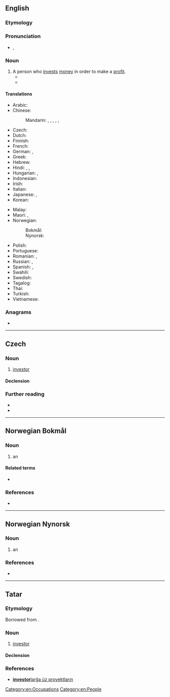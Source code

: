 {{also|Investor}}
==English==

===Etymology===
{{suffix|en|invest|or}}

===Pronunciation===
* {{rhymes|ɛstə(r)|lang=en}}, {{rhymes|ɛstɔː(ɹ)|lang=en}}

===Noun===
{{en-noun}}

# A person who [[invest]]s [[money]] in order to make a [[profit]].
#* {{quote-book|lang=en|year=1899|author={{w|Stephen Crane}}
|title=[[s:Twelve O'Clock|Twelve O'Clock]]|chapter=1
|passage=[…] (it was the town's humour to be always gassing of phantom '''investors''' who were likely to come any moment and pay a thousand prices for everything) &mdash; “[…]&nbsp;Them rich fellers, they don't make no bad breaks with their money.&nbsp;[&hellip;]”}}
#* {{quote-journal|lang=en|date=2013-06-21|author=[http://guardian.co.uk/profile/chico-harlan/ Chico Harlan]
|volume=189|issue=2|page=30|magazine={{w|The Guardian Weekly}}
|title=[http://www.guardian.co.uk/world/2013/jun/18/japan-solar-energy-fukushima-nuclear-renewable-abe Japan pockets the subsidy &hellip;]
|passage=Across Japan, technology companies and private '''investors''' are racing to install devices that until recently they had little interest in: solar panels. Massive solar parks are popping up as part of a rapid build-up that one developer likened to an "explosion."}}

====Translations====
{{trans-top|person who invests money in order to make a profit}}
* Arabic: {{t|ar|مُسْتَثْمِر|m}}
* Chinese:
*: Mandarin: {{t+|cmn|投資者|sc=Hani}}, {{t+|cmn|投资者|tr=tóuzīzhě|sc=Hani}}, {{t+|cmn|投資家|sc=Hani}}, {{t+|cmn|投资家|tr=tóuzījiā|sc=Hani}}, {{t+|cmn|投資人|sc=Hani}}, {{t+|cmn|投资人|tr=tóuzīrén|sc=Hani}}
* Czech: {{t+|cs|investor|m}}
* Dutch: {{t+|nl|investeerder|m}}
* Finnish: {{t+|fi|sijoittaja}}
* French: {{t+|fr|investisseur}}
* German: {{t+|de|Investor|m}}, {{t+|de|Anleger|m}}
* Greek: {{t+|el|επενδυτής|m}}
* Hebrew: {{t|he|משקיע|m|tr=mashkia}}
* Hindi: {{t|hi|विनिधानकर्ता|m}}, {{t|hi|निवेशक|m}}, {{t|hi|निवेशकर्ता|m}}
* Hungarian: {{t+|hu|befektető}}, {{t+|hu|beruházó}}
* Indonesian: {{t+|id|investor}}
* Irish: {{t|ga|fuilleamhóir|m}}
* Italian: {{t+|it|investitore|m}}
* Japanese: {{t|ja|投資家|tr=とうしか, tōshika}}, {{t|ja|出資者|tr=しゅっししゃ, shusshisha}}
* Korean: {{t+|ko|투자자}}
{{trans-mid}}
* Malay: {{t|ms|pelabur}}
* Maori: {{t|mi|kaiwhakangao}}, {{t|mi|kaiwhakangao moni}}
* Norwegian:
*: Bokmål: {{t|nb|investor|m}}
*: Nynorsk: {{t|nn|investor|m}}
* Polish: {{t+|pl|inwestor|m}}
* Portuguese: {{t+|pt|investidor|m}}
* Romanian: {{t+|ro|investitor|m}}, {{t|ro|investitoare|f}}
* Russian: {{t+|ru|инве́стор|m}}, {{t+|ru|вкла́дчик|m}}
* Spanish: {{qualifier|Latin America}} {{t|es|inversionista|m}}, {{qualifier|Argentina|Spain}} {{t|es|inversor|m}}
* Swahili: {{t+|sw|mwekezaji}}
* Swedish: {{t+|sv|investerare}}
* Tagalog: {{t|tl|mamumuhunan}}
* Thai: {{t|th|ผู้ลงทุน|tr=pôo long tun}}
* Turkish: {{t+|tr|yatırımcı}}
* Vietnamese: {{t|vi|đầu tư|alt=người đầu tư}}
{{trans-bottom}}

===Anagrams===
* {{anagrams|en|a=einorstv|viretons}}

[[Category:en:Occupations]]
[[Category:en:People]]

----

==Czech==

===Noun===
{{cs-noun|g=m}}

# [[#English|investor]]

====Declension====
{{cs-decl-noun
|investor|investora|[[investoru]], [[investorovi]]|investora|investore|[[investoru]], [[investorovi]]|investorem
|investoři|investorů|investorům|investory|investoři|investorech|investory
}}

===Further reading===
* {{R:PSJC}}
* {{R:SSJC}}

----

==Norwegian Bokmål==
{{wikipedia|lang=no}}

===Noun===
{{nb-noun-m1}}

# an {{l|en|investor}}

====Related terms====
* {{l|nb|investere}}

===References===
* {{R:The Bokmål Dictionary}}

----

==Norwegian Nynorsk==

===Noun===
{{nn-noun-m1}}

# an {{l|en|investor}}

===References===
* {{R:The Nynorsk Dictionary}}

----

==Tatar==

===Etymology===
Borrowed from {{bor|tt|en|investor}}.

===Noun===
{{tt-pos|noun|l}}

# [[investor#English|investor]]

====Declension====
{{tt-latin-noun|nıñ|ğa|nı|da|dan}}

===References===
* [https://web.archive.org/web/20081121221708/http://www2.azatliq.org/news/local/tb/archives/2006/10/23.ASP#537891 '''investor'''larğa üz proyektların]

{{topics|tt|People|Occupations}}